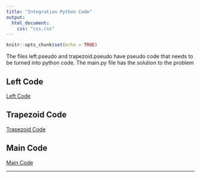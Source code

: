 ```yaml
---
title: "Integration Python Code"
output: 
  html_document:
    css: "css.css"
---
```


```r
knitr::opts_chunk$set(echo = TRUE)
```

The files left.pseudo and trapezoid.pseudo have pseudo code that needs to be turned into python code. The main.py file has the solution to the problem

## Left Code 

[Left Code](left.pseudo)

## Trapezoid Code

[Trapezoid Code](trapezoid.pseduo)

## Main Code 

[Main Code](main_int.py)

__________